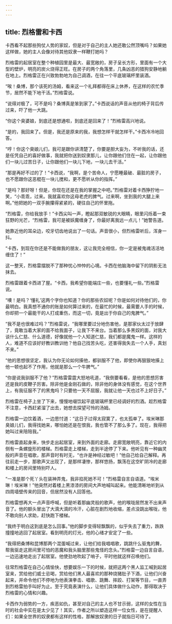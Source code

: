 ```yaml
---
---
---
```

title: 烈格雷和卡西
---






卡西看不起那些狗仗人势的家奴，但是对于自己的主人她还敢公然顶嘴吗？如果她这样做，她的主人会像对待其他奴隶一样鞭打她吗？

烈格雷的起居室在整个种植园里是最大、最宽敞的，房子呈长方形，里面有一个大型的壁炉，明亮的炭火烧得正旺。在房子的两个角落里，几条凶恶的猎狗安静地躺在地上。烈格雷正在兴致勃勃地为自己调酒，在往一个平底玻璃杯里装酒。

“唉！桑博，那个该死的汤姆，看来这一个礼拜都得在床上休养，在这样的农忙季节，居然不能下地干活。”烈格雷说。

“说得对极了，可不是吗？桑博真是笨到家了。”卡西说话的声音从他的椅子背后传过来，吓了他一大跳。

“你这个臭婆娘，到底还是想通啦，到底还是回来了！”烈格雷高兴地说。

“是的，我回来了。但是，我还是原来的我，我想怎样干就怎样干。”卡西冷冷地回答。

“哼！你这个臭娘儿们，我可是跟你讲清楚了，你要是胆大妄为，不听我的话，还是任凭自己的喜好做事，我就把你送到奴隶那儿，让你跟他们住在一起，让你跟他们一块儿过苦日子，让你跟他们一块儿下地，一块儿去干活。”

“那是再好不过的了！”卡西说，“我啊，是个苦命人，宁愿睡最破、最脏的房子，也不愿跟你这恶棍在一块儿搅和，更不愿听从你的指挥。”

“是吗？那好呀！但是，你现在还是在我的掌握之中吧。”烈格雷对着卡西狰狞地一笑，“小乖乖，过来。我就喜欢你这母老虎的脾气。过来啊，坐到我的大腿上来啊。”他把她的一双手腕攥得紧紧的，硬往自己的怀里拖。

“烈格雷，你给我放手！”卡西尖叫一声，瞪起那双敏锐的大眼睛，眼里闪烁着一束狂野的光芒，“烈格雷，我可是被妖魔缠身了，你最好离我远一点儿！”她警告道。

她靠近他的耳朵边，咬牙切齿地说出了一句话。声音很小，但烈格雷听后，浑身一抖。

“卡西，到现在你还是不能做我的朋友，这让我完全相信，你一定是被鬼魂活活地缠住了！”

这一整天，烈格雷摆脱不了那种忧心忡忡的心境。卡西在他脑海中留下的阴影无法抹去。

烈格雷跟着卡西进了屋。“卡西，我希望你能端庄一些，也要懂礼一些。”烈格雷说。

“噢！是吗？‘懂礼’这两个字你也知道？你的那些农奴呢？你是如何对待他们的，你最明白。我真想不通你的账是如何算过来的，在最忙的时候，最需要人手的时候，你却把一个最能干的人打成重伤，而这一切，竟是出于你自己的鬼脾气。”

“我不是也很难过吗？”烈格雷说，“我哪里要过分地伤害他，是那家伙太过于放肆了，竟敢当着大家的面不给我面子，让我下不来台。当着那么多黑奴的面，对我大谈什么仁慈、什么道德，好像就他一个人知道仁慈，我们都是魔鬼一样。这样的人，难道不应该好好教训教训他？他自己找苦头吃，还害得我失去一个人手，真划不来。”

“他的思想很坚定，我认为你无论如何揍他，都驯服不了他，即使你再狠狠地揍上他一顿也起不了作用，他就是那么一个牛脾气。”

“你是说我驯服不了他？”烈格雷雷霆大怒地吼道，“我倒要看看，是他的思想厉害还是我的皮鞭子厉害。除非他是金刚石做的，除非他的身体没有感觉，在这个世界上，有我征服不了的黑鬼吗？只要他一天不屈服，我就让他一天也过不上好日子。”

烈格雷在椅子上坐了下来，慢慢地啜饮起平底玻璃杯里已经调好的烈酒。趁烈格雷不注意，卡西赶紧溜了出去，她想去探望可怜的汤姆。

烈格雷一边饮着酒，一边思忖道：“这日子过得太寂寞了，也太孤单了。埃米琳那臭娘儿们，我得找她来，哪怕她还是在恨我，我也管不了那么多了。现在，我得把她叫过来陪陪我。”

烈格雷直起身来，快步走出起居室，来到外面的走廊。走廊宽敞明亮，靠近它的内侧有一条螺旋形的楼梯。烈格雷走上楼梯，走到半途停了下来。他听见有一种幽灵般的声音在唱歌，那声音时有时无，“也许是神经过敏吧！”他自己给自己解释。再往前走一步，那歌声又出现了，是那样凄惨，那样悠扬，飘荡在这空旷阴冷的走廊和楼上的房间里特别吓人。

“一准是那个死丫头在装神弄鬼，我非掐死她不可！”烈格雷自言自语道。“埃米琳！埃米琳！”他突然对着楼上黑漆漆的房间大声地喊叫起来。他能清晰地听到从四周墙壁传来的回音，但居然没有人回答他。

烈格雷想再大一点声音呼喊，但是听着那幽灵般的歌声，他的喉咙居然发不出来声音了。他的额头冒出了大滴大滴的冷汗，心脏在剧烈地收缩，差点没跳出喉咙，他不敢向别人求助，赶快跑下楼梯。

“我终于明白这到底是怎么回事。”他的脚步变得轻飘飘的，似乎失去了重力，跌跌撞撞地逃回了起居室。看到明亮的灯光，他的心绪才安定了一些。

“我得把桑博和昆博那两个混蛋喊过来，让他们给我唱唱歌，跳跳什么驱鬼的舞，帮我驱走这房间里可怕的恶魔和我头脑里那些鬼怪的念头。”烈格雷一边自言自语，一边迅速地走出了起居室。他使劲地吹起了哨子，平时他就这样召唤他们。

往常烈格雷在自己心情愉快，想要娱乐一下的时候，就把这两个黑人监工喊到起居室来，赏给他们威士忌喝，赏给他们黑人最喜欢的那种烧猪肚子下酒，让他们兴奋起来，并命令他们不停地为他表演拳击、唱歌、跳舞、摔跤、打架等节目，一直弄到烈格雷拍手叫好为止。至于究竟表演什么，让他们具体做什么动作，那得取决于烈格雷的心情和兴趣。

卡西作为弱势的一方，疾恶如仇，甚至对自己的主人也不甘示弱，这样的女性在当时的社会中实在是太少见了！其实，作者之所以塑造这样一位女性，是在提醒人们：如果全世界的奴隶都有这样的性格，那解放奴隶的日子就指日可待了。